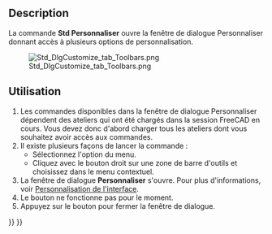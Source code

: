 <languages/>

{{Docnav/fr
|[[Std_DlgParameter/fr|Éditeur de paramètres]]
|
|[[Std_Tools_Menu/fr|Menu Outils]]
|IconL=Std_DlgParameter.svg
|IconR=
|IconC=Freecad.svg
}}

{{GuiCommand/fr
|Name=Std_DlgCustomize
|Name/fr=Std Personnaliser
|MenuLocation=Outils → Personnaliser...
|Workbenches=Tous
|SeeAlso=[[Interface_Customization/fr|Personnaliser l'interface]]
}}

==Description==

La commande '''Std Personnaliser''' ouvre la fenêtre de dialogue Personnaliser donnant accès à plusieurs options de personnalisation.

[[Image:Std_DlgCustomize_tab_Toolbars.png]]

{{Caption|La boite de dialogue Personnaliser}}

<span id="Usage"></span>
==Utilisation==

# Les commandes disponibles dans la fenêtre de dialogue Personnaliser dépendent des ateliers qui ont été chargés dans la session FreeCAD en cours. Vous devez donc d'abord charger tous les ateliers dont vous souhaitez avoir accès aux commandes.
# Il existe plusieurs façons de lancer la commande :
#* Sélectionnez l'option {{MenuCommand|Outils → [[Image:Std_DlgCustomize.svg|16px]] Personnaliser...}} du menu.
#* Cliquez avec le bouton droit sur une zone de barre d'outils et choisissez {{MenuCommand|[[Image:Std_DlgCustomize.svg|16px]] Personnaliser...}} dans le menu contextuel.
# La fenêtre de dialogue '''Personnaliser''' s'ouvre. Pour plus d'informations, voir [[Interface_Customization/fr#Options|Personnalisation de l'interface]].
# Le bouton {{Button|Aide}} ne fonctionne pas pour le moment.
# Appuyez sur le bouton {{Button|Fermer}} pour fermer la fenêtre de dialogue.


{{Docnav/fr
|[[Std_DlgParameter/fr|Éditeur de paramètres]]
|
|[[Std_Tools_Menu/fr|Menu Outils]]
|IconL=Std_DlgParameter.svg
|IconR=
|IconC=Freecad.svg
}}

{{Std_Base_navi{{#translation:}}}}
{{Userdocnavi{{#translation:}}}}